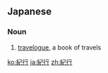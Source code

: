 ==Japanese==
{{ja-kanjitab|き|こう|yomi=o}}

===Noun===
{{ja-noun|きこう}}

# [[travelogue]], a book of travels

[[ko:紀行]]
[[ja:紀行]]
[[zh:紀行]]